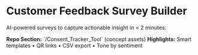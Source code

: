# Customer Feedback Survey Builder
AI-powered surveys to capture actionable insight in < 2 minutes.

**Repo Section:** \`/Consent_Tracker_Tool\` (concept assets)
**Highlights:** Smart templates • QR links • CSV export • Tone by sentiment
